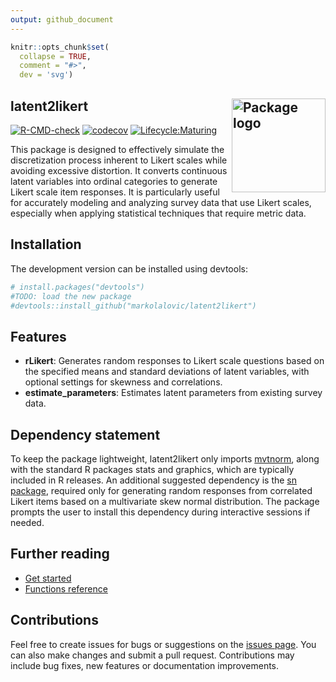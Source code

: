 ```yaml
---
output: github_document
---
```

```r
knitr::opts_chunk$set(
  collapse = TRUE,
  comment = "#>",
  dev = 'svg')
```
## latent2likert <img src="./man/figures/hex-latent2likert.png" alt="Package logo" align="right" width="150"/>

<!-- badges: start -->
[![R-CMD-check](https://github.com/markolalovic/latent2likert/actions/workflows/R-CMD-check.yaml/badge.svg)](https://github.com/markolalovic/latent2likert/actions/workflows/R-CMD-check.yaml)
[![codecov](https://codecov.io/gh/markolalovic/latent2likert/graph/badge.svg?token=HZTG6RUB2J)](https://codecov.io/gh/markolalovic/latent2likert)
[![Lifecycle:Maturing](https://img.shields.io/badge/Lifecycle-Maturing-007EC6)]()
<!-- badges: end -->

This package is designed to effectively simulate the discretization process inherent to Likert scales while avoiding excessive distortion. It converts continuous latent variables into ordinal categories to generate Likert scale item responses. It is particularly useful for accurately modeling and analyzing survey data that use Likert scales, especially when applying statistical techniques that require metric data.

## Installation
The development version can be installed using devtools:

```r
# install.packages("devtools")
#TODO: load the new package
#devtools::install_github("markolalovic/latent2likert")
```

## Features

* **rLikert**: Generates random responses to Likert scale questions based on the specified means and standard deviations of latent variables, with optional settings for skewness and correlations.
* **estimate_parameters**: Estimates latent parameters from existing survey data.

## Dependency statement
To keep the package lightweight, latent2likert only imports [mvtnorm](https://cran.r-project.org/package=mvtnorm), along with the standard R packages stats and graphics, which are typically included in R releases. An additional suggested dependency is the [sn package](https://cran.r-project.org/package=sn), required only for generating random responses from correlated Likert items based on a multivariate skew normal distribution. The package prompts the user to install this dependency during interactive sessions if needed.

## Further reading
* [Get started](https://lalovic.io/latent2likert/articles/latent2likert.html)
* [Functions reference](https://lalovic.io/latent2likert/reference/index.html)

## Contributions
Feel free to create issues for bugs or suggestions on the [issues page](https://github.com/markolalovic/latent2likert/issues). You can also make changes and submit a pull request. Contributions may include bug fixes, new features or documentation improvements.
